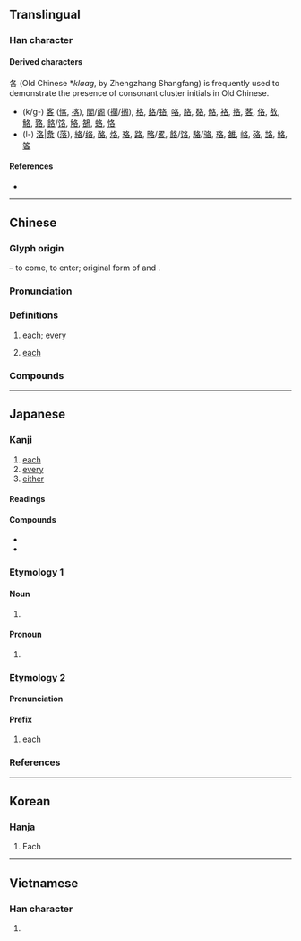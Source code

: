 {{also|名}}
{{character info/new}}
==Translingual==

===Han character===
{{Han char|rn=30|rad=口|as=03|sn=6|four=27604|canj=HER|ids=⿱夂口}}

====Derived characters====
各 (Old Chinese *''klaag'', by Zhengzhang Shangfang) is frequently used to demonstrate the presence of consonant cluster initials in Old Chinese.
* (k/g-) [[客]] ([[愘]], [[揢]]), [[閣]]/[[阁]] ([[擱]]/[[搁]]), [[格]], [[鉻]]/[[铬]], [[咯]], [[胳]], [[硌]], [[骼]], [[袼]], [[挌]], [[茖]], [[佫]], [[敋]], [[鮥]], [[臵]], [[餎]]/[[饹]], [[觡]], [[鵅]], [[蛒]], [[恪]]
* (l-) [[洛]]|[[洜]] ([[落]]), [[絡]]/[[络]], [[酪]], [[烙]], [[珞]], [[路]], [[略]]/[[畧]], [[餎]]/[[饹]], [[駱]]/[[骆]], [[珞]], [[雒]], [[峈]], [[硌]], [[詻]], [[鮥]], [[笿]]

====References====
* {{Han ref|kx=0174.180|dkj=03281|dj=0387.110|hdz=10583.010|uh=5404|ud=21508|bh=A655|bd=42581}}

----

==Chinese==
{{zh-forms}}

===Glyph origin===
{{Han etyl}}
{{Han compound|夂|口|ls=ic|t1=sole of foot}} – to come, to enter; original form of {{och-l|𢓜}} and {{och-l|格}}.

===Pronunciation===
{{zh-pron
|m=gè,gě
|m_note=gě - only in {{zh-l|*自各兒}}
|c=gok3
|h=pfs=kok
|mn=koh/kok
|mn_note=koh - vernacular; kok - literary
|w=4koq
|mc=y
|oc=y
|ma=y
|cat=det,adv
}}

===Definitions===
{{zh-hanzi}}

# [[each]]; [[every]] {{gloss|determiner}}
#: {{zh-syn|每}}
#: {{zh-x|各種各樣|all sorts}}
#: {{zh-x|各位|everyone present; you all; everybody}}
# [[each]] {{gloss|adverb}}
#: {{zh-x|各-盡-其-責|each fulfils his/her responsibilities}}

===Compounds===
{{zh-der|人各有志|人持各見|分財各居|加爾各答|各不相犯|各不相謀|各不相讓|各不相關|各不相顧|各人|各位|各個|各個擊破|各別|各剌剌|各半|各司其事|各各|各國|各執一詞|各執己見|各執所見|各奔前程|各奔東西|各展其長|各式|各式各樣|各得其宜|各得其所|各從其志|各憑本事|各懷一心|各懷異心|各懷鬼胎|各抒己見|各抱一角|各持己見|各支支|各有千秋|各有各的|各有所長|各樣|各為其主|各琅琅|各界|各界人士|各異其趣|各白世人|各盡其用|各盡所能|各相|各省|各眾|各種|各自|各自東西|各自為戰|各自為政|各自獨立|各自進行|各色|各處|各行其志|各行其是|各行各業|各衣另飯|各說各話|各路|各門另戶|各闢蹊徑|各霸一方|各項|各類|各顯神通|同居各爨|同床各夢|天各一方|急并各邦|波多黎各|泰系各族|物各有主|骨肉各方|各方}}

{{zh-cat|Beginning}}

----

==Japanese==

===Kanji===
{{ja-kanji|grade=4|rs=口03}}

# [[each]]
# [[every]]
# [[either]]

====Readings====
{{ja-readings
|on=かく
|kun=おの.おの-
}}

====Compounds====
* {{ja-r|各停|かくてい}}
* {{ja-r|各駅停車|かくえき ていしゃ}}

===Etymology 1===

====Noun====
{{ja-noun|おの.おの}}

# {{alternative form of|各々|lang=ja}}

====Pronoun====
{{ja-pos|pronoun|おの.おの}}

# {{alternative form of|各々|lang=ja}}

===Etymology 2===

====Pronunciation====
{{ja-pron|かく|acc=1|acc_ref=SMK2,NHK}}

====Prefix====
{{ja-pos|prefix|かく}}

# [[each]]

===References===
<references/>

----

==Korean==

===Hanja===
{{ko-hanja|hangeul=각|rv=gak|mr=kak|eumhun=각각}}

# Each

----

==Vietnamese==

===Han character===
{{vi-hantu|[[các]], [[cắc]], [[gạc]], [[gật]], [[gác]]|rs=口03}}

# {{defn|lang=vi|sort=口03}}